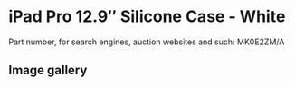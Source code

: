 # iPad Pro 12.9″ Silicone Case - White

Part number, for search engines, auction websites and such: MK0E2ZM/A

## Image gallery

<div style={{ width: "768px" }}>
  <GalleryComponent
    images={[
      {
        original: "/everysource/MK0E2",
        thumbnail: "/everypreview/MK0E2",
      },
      {
        original: "/everysource/MK0E2_AV1_GOLD",
        thumbnail: "/everypreview/MK0E2_AV1_GOLD",
      },
      {
        original: "/everysource/MK0E2_AV1_SILVER",
        thumbnail: "/everypreview/MK0E2_AV1_SILVER",
      },
      {
        original: "/everysource/MK0E2_AV1_SPACE_GRAY",
        thumbnail: "/everypreview/MK0E2_AV1_SPACE_GRAY",
      },
      {
        original: "/everysource/MK0E2_AV2",
        thumbnail: "/everypreview/MK0E2_AV2",
      },
      {
        original: "/everysource/MK0E2_AV3",
        thumbnail: "/everypreview/MK0E2_AV3",
      },
      {
        original: "/everysource/MK0E2_AV4",
        thumbnail: "/everypreview/MK0E2_AV4",
      }
    ]}
  />
</div>